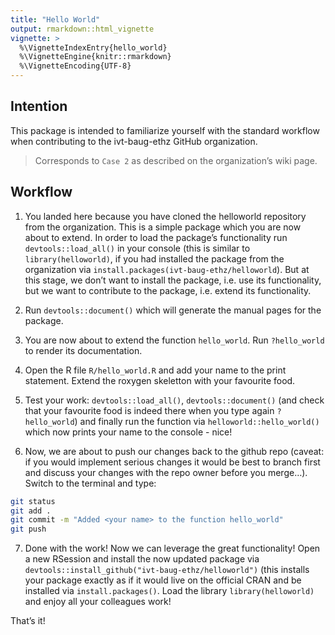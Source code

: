 ```yaml
---
title: "Hello World"
output: rmarkdown::html_vignette
vignette: >
  %\VignetteIndexEntry{hello_world}
  %\VignetteEngine{knitr::rmarkdown}
  %\VignetteEncoding{UTF-8}
---
```


## Intention

This package is intended to familiarize yourself with the standard workflow when contributing to the ivt-baug-ethz GitHub organization.

> Corresponds to `Case 2` as described on the organization's wiki page.

## Workflow

1. You landed here because you have cloned the helloworld repository from the organization. This is a simple package which you are now about to extend.
In order to load the package's functionality run `devtools::load_all()` in your console (this is similar to `library(helloworld)`, if you had installed the package from the organization via `install.packages(ivt-baug-ethz/helloworld`). But at this stage, we don't want to install the package, i.e. use its functionality, but we want to contribute to the package, i.e. extend its functionality.

2. Run `devtools::document()` which will generate the manual pages for the package.

3. You are now about to extend the function `hello_world`. Run `?hello_world` to render its documentation.

4. Open the R file `R/hello_world.R` and add your name to the print statement. Extend the roxygen skeletton with your favourite food.

5. Test your work: `devtools::load_all()`, `devtools::document()` (and check that your favourite food is indeed there when you type again `?hello_world`) and finally run the function via `helloworld::hello_world()` which now prints your name to the console - nice!

6. Now, we are about to push our changes back to the github repo (caveat: if you would implement serious changes it would be best to branch first and discuss your changes with the repo owner before you merge...). Switch to the terminal and type:

```bash
git status
git add .
git commit -m "Added <your name> to the function hello_world"
git push
```

7. Done with the work! Now we can leverage the great functionality! Open a new RSession and install the now updated package via `devtools::install_github("ivt-baug-ethz/helloworld")` (this installs your package exactly as if it would live on the official CRAN and be installed via `install.packages()`. Load the library `library(helloworld)` and enjoy all your colleagues work!

That's it!
